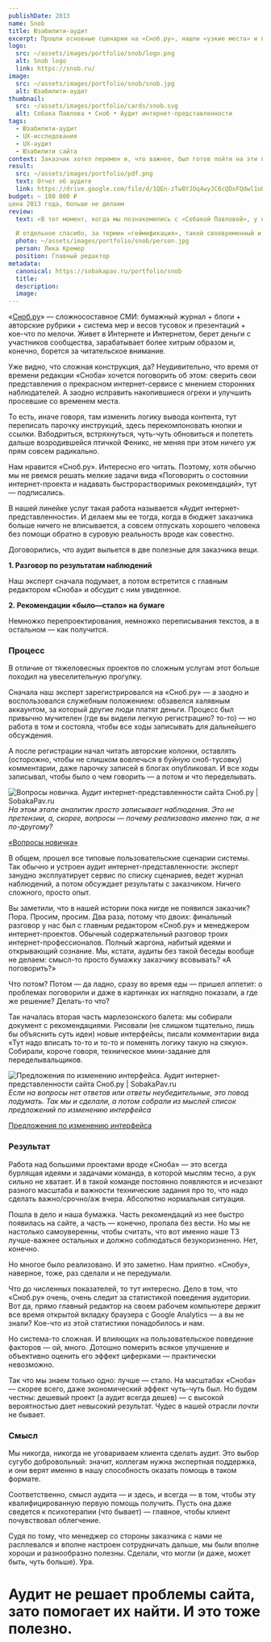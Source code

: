 ```yaml
---
publishDate: 2013
name: Snob
title: Юзабилити-аудит
excerpt: Прошли основные сценарии на «Сноб.ру», нашли «узкие места» и показали, как их можно исправить
logo:
  src: ~/assets/images/portfolio/snob/logo.png
  alt: Snob logo
  link: https://snob.ru/
image: 
  src: ~/assets/images/portfolio/snob/snob.jpg
  alt: Юзабилити-аудит
thumbnail:
  src: ~/assets/images/portfolio/cards/snob.svg
  alt: Собака Павлова • Cноб • Аудит интернет-представленности
tags:
  - Юзабилити-аудит
  - UX-исследования
  - UX-аудит
  - Юзабилити сайта
context: Заказчик хотел перемен и, что важнее, был готов пойти на эти перемены. Но своими силами и малым бюджетом. Поэтому мы не искали глобальные проблемы. Только те, которые сильно жмут пользователям, но при этом легко устраняются.
result:
  src: ~/assets/images/portfolio/pdf.png
  text: Отчет об аудите
  link: https://drive.google.com/file/d/1QEn-zTw8YJOq4wyJC6cQDxFQdwl1uQ_x/view?usp=sharing
budget: ~ 180 000 ₽
цена 2013 года, больше не делаем
review: 
  text: «В тот момент, когда мы познакомились с «Собакой Павловой», у нас не было денег на большой редизайн сайта, но изменений хотелось. Сайт «Сноб» был сделан в 2008 году и с тех пор обрастал, менялся, структура усложнялась и становилась все более запутанной. Нам очень нужен был свежий взгляд, чтобы понять, какие у нас проблемы и в какую сторону развиваться. И «Собака Павлова» стала отличным психологом, собеседником и аналитиком. Некоторыми советами мы воспользовались сразу, а некоторые отложили на потом, обдумали и собираемся внедрить в новой версии сайта, которая появится этой осенью. Спасибо!

  И отдельное спасибо, за термин «геймификация», такой своевременный и так мне полюбившийся.»
  photo: ~/assets/images/portfolio/snob/person.jpg
  person: Лика Кремер
  position: Главный редактор
metadata:
  canonical: https://sobakapav.ru/portfolio/snob
  title:
  description:
  image:
---
```


«[Сноб.ру](https://snob.ru/)» — сложносоставное СМИ: бумажный журнал + блоги + авторские рубрики + система мер и весов тусовок и презентаций + кое-что по мелочи. Живет в Интернете и Интернетом, берет деньги с участников сообщества, зарабатывает более хитрым образом и, конечно, борется за читательское внимание.

Уже видно, что сложная конструкция, да? Неудивительно, что время от времени редакции «Сноба» хочется поговорить об этом: сверить свои представления о прекрасном интернет-сервисе с мнением сторонних наблюдателей. А заодно исправить накопившиеся огрехи и улучшить просевшие со временем места.

То есть, иначе говоря, там изменить логику вывода контента, тут переписать парочку инструкций, здесь перекомпоновать кнопки и ссылки. Взбодриться, встряхнуться, чуть-чуть обновиться и полететь дальше возродившейся птичкой Феникс, не меняя при этом ничего уж прям совсем радикально.

Нам нравится «Сноб.ру». Интересно его читать. Поэтому, хотя обычно мы не рвемся решать мелкие задачи вида «Поговорить о состоянии интернет-проекта и надавать быстрорастворимых рекомендаций», тут — подписались.

В нашей линейке услуг такая работа называется «Аудит интернет-представленности». И делаем мы ее тогда, когда в бюджет заказчика больше ничего не вписывается, а совсем отпускать хорошего человека без помощи обратно в суровую реальность вроде как совестно.

Договорились, что аудит выльется в две полезные для заказчика вещи.

**1. Разговор по результатам наблюдений**

Наш эксперт сначала подумает, а потом встретится с главным редактором «Сноба» и обсудит с ним увиденное.

**2. Рекомендации «было—стало» на бумаге**

Немножко перепроектирования, немножко переписывания текстов, а в остальном — как получится.

### Процесс

В отличие от тяжеловесных проектов по сложным услугам этот больше походил на увеселительную прогулку.

Сначала наш эксперт зарегистрировался на «Сноб.ру» — а заодно и воспользовался служебным положением: обзавелся халявным аккаунтом, за который другие люди платят деньги. Процесс был привычно мучителен (где вы видели легкую регистрацию? то-то) — но работа в том и состояла, чтобы все ходы записывать для дальнейшего обсуждения.

А после регистрации начал читать авторские колонки, оставлять (осторожно, чтобы не слишком вовлечься в буйную сноб-тусовку) комментарии, даже парочку записей в блогах опубликовал. И все ходы записывал, чтобы было о чем говорить — а потом и что переделывать.

![Вопросы новичка. Аудит интернет-представленности сайта Сноб.ру | SobakaPav.ru](~/assets/images/portfolio/snob/1.png)
_На этом этапе аналитик просто записывает наблюдения. Это не претензии, а, скорее, вопросы — почему реализовано именно так, а не по-другому?_

[«Вопросы новичка»](https://drive.google.com/file/d/1Kjf5I1znafnqj5UEKlc5IQAVEwEudw9M/view)

В общем, прошел все типовые пользовательские сценарии системы. Так обычно и устроен аудит интернет-представленности: эксперт занудно эксплуатирует сервис по списку сценариев, ведет журнал наблюдений, а потом обсуждает результаты с заказчиком. Ничего сложного, просто опыт.

Вы заметили, что в нашей истории пока нигде не появился заказчик? Пора. Просим, просим. Два раза, потому что двоих: финальный разговор у нас был с главным редактором «Сноб.ру» и менеджером интернет-проектов. Обычный содержательный разговор троих интернет-профессионалов. Полный жаргона, набитый идеями и открывающий сознание. Мы, кстати, аудиты без такой беседы вообще не делаем: смысл-то просто бумажку заказчику всовывать? «А поговорить?»

Что потом? Потом — да ладно, сразу во время еды — пришел аппетит: о проблемах поговорили и даже в картинках их наглядно показали, а где же решение? Делать-то что?

Так началась вторая часть марлезонского балета: мы собирали документ с рекомендациями. Рисовали (не слишком тщательно, лишь бы объяснить суть идеи) новые интерфейсы, писали комментарии вида «Тут надо вписать то-то и то-то и поменять логику такую на сякую». Собирали, короче говоря, техническое мини-задание для переделывальщиков.

![Предложения по изменению интерфейса. Аудит интернет-представленности сайта Сноб.ру | SobakaPav.ru](~/assets/images/portfolio/snob/2.png)
_Если на вопросы нет ответов или ответы неубедительные, это повод подумать. Так мы и сделали, а потом собрали из мыслей список предложений по изменению интерфейса_

[Предложения по изменению интерфейса](https://drive.google.com/file/d/1YThkxJZoDDHh5arE5Snc_2rHUIhF-7LJ/view)

### Результат

Работа над большими проектами вроде «Сноба» — это всегда бурлящая идеями и задачами команда, в которой мыслям тесно, а рук сильно не хватает. И в такой команде постоянно появляются и исчезают разного масштаба и важности технические задания про то, что надо сделать важно/срочно/аж вчера. Абсолютно нормальная ситуация.

Пошла в дело и наша бумажка. Часть рекомендаций из нее быстро появилась на сайте, а часть — конечно, пропала без вести. Но мы не настолько самоуверенны, чтобы считать, что вот именно наше ТЗ лучше-важнее остальных и должно соблюдаться безукоризненно. Нет, конечно.

Но многое было реализовано. И это заметно. Нам приятно. «Снобу», наверное, тоже, раз сделали и не передумали.

Что до численных показателей, то тут интересно. Дело в том, что «Сноб.ру» очень, очень следит за статистикой поведения аудитории. Вот да, прямо главный редактор на своем рабочем компьютере держит все время открытой вкладку браузера с Google Analytics — а вы не знали? Кое-что из этой статистики понадобилось и нам.

Но система-то сложная. И влияющих на пользовательское поведение факторов — ой, много. Дотошно померить всякое улучшение и объективно оценить его эффект циферками — практически невозможно.

Так что мы знаем только одно: лучше — стало. На масштабах «Сноба» — скорее всего, даже экономический эффект чуть-чуть был. Но будем честны: дешевый проект (а аудит всегда дешев) — с высокой вероятностью дает невысокий результат. Чудес в нашей отрасли _почти_ не бывает.

### Смысл

Мы никогда, никогда не уговариваем клиента сделать аудит. Это выбор сугубо добровольный: значит, коллегам нужна экспертная поддержка, и они верят именно в нашу способность оказать помощь в таком формате.

Соответственно, смысл аудита — и здесь, и всегда — в том, чтобы эту квалифицированную первую помощь получить. Пусть она даже сведется к психотерапии (что бывает) — главное, чтобы клиент почувствовал облегчение.

Судя по тому, что менеджер со стороны заказчика с нами не расплевался и вполне настроен сотрудничать дальше, мы были вполне хороши и разнообразно полезны. Сделали, что могли (и даже, может быть, чуть больше). Ура.

# Аудит не решает проблемы сайта, зато помогает их найти. И это тоже полезно.